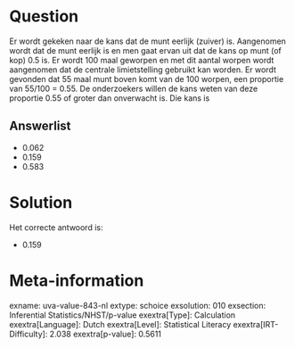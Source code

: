 Question
========

Er wordt gekeken naar de kans dat de munt eerlijk (zuiver) is.
Aangenomen wordt dat de munt eerlijk is en men gaat ervan uit dat de
kans op munt (of kop) 0.5 is. Er wordt 100 maal geworpen en met dit
aantal worpen wordt aangenomen dat de centrale limietstelling gebruikt
kan worden. Er wordt gevonden dat 55 maal munt boven komt van de 100
worpen, een proportie van 55/100 = 0.55. De onderzoekers willen de kans
weten van deze proportie 0.55 of groter dan onverwacht is. Die kans is

Answerlist
----------

* 0.062
* 0.159
* 0.583

Solution
========

Het correcte antwoord is: 

* 0.159

Meta-information
================
exname: uva-value-843-nl
extype: schoice
exsolution: 010
exsection: Inferential Statistics/NHST/p-value
exextra[Type]: Calculation
exextra[Language]: Dutch
exextra[Level]: Statistical Literacy
exextra[IRT-Difficulty]: 2.038
exextra[p-value]: 0.5611
